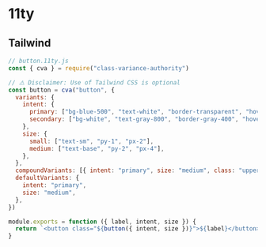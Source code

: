 # 11ty

## Tailwind

```js
// button.11ty.js
const { cva } = require("class-variance-authority")

// ⚠️ Disclaimer: Use of Tailwind CSS is optional
const button = cva("button", {
  variants: {
    intent: {
      primary: ["bg-blue-500", "text-white", "border-transparent", "hover:bg-blue-600"],
      secondary: ["bg-white", "text-gray-800", "border-gray-400", "hover:bg-gray-100"],
    },
    size: {
      small: ["text-sm", "py-1", "px-2"],
      medium: ["text-base", "py-2", "px-4"],
    },
  },
  compoundVariants: [{ intent: "primary", size: "medium", class: "uppercase" }],
  defaultVariants: {
    intent: "primary",
    size: "medium",
  },
})

module.exports = function ({ label, intent, size }) {
  return `<button class="${button({ intent, size })}">${label}</button>`
}
```
